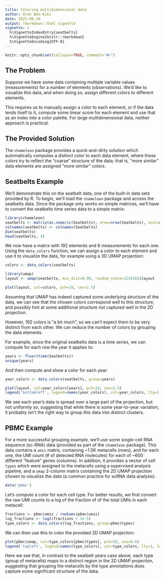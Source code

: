 ```yaml
---
title: Coloring multidimensional data
author: Oren Ben-Kiki
date: 2021-06-16
output: rmarkdown::html_vignette
vignette: >
  %\VignetteIndexEntry{seatbelts}
  %\VignetteEngine{knitr::rmarkdown}
  %\VignetteEncoding{UTF-8}
---
```


```r
knitr::opts_chunk$set(collapse=TRUE, comment="#>")
```

## The Problem

Suppose we have some data containing multiple variable values (measurements) for a number of
elements (observations). We'd like to visualize this data, and when doing so, assign different
colors to different elements.

This requires us to manually assign a color to each element, or if the data lends itself to it,
compute some linear score for each element and use that as an index into a color palette. For large
multidimensional data, neither approach is practical.

## The Provided Solution

The `chameleon` package provides a quick-and-dirty solution which automatically computes a distinct
color to each data element, where these colors try to reflect the "coarse" structure of the data;
that is, "more similar" data elements are assigned "more similar" colors.

## Seatbelts Example

We'll demonstrate this on the seatbelt data, one of the built-in data sets provided by R. To begin,
we'll load the `chameleon` package and access the seatbelts data. Since the package only works on
simple matrices, we'll have to convert the seatbelts time series data to a simple matrix:

```r
library(chameleon)
seatbelts <- matrix(as.numeric(Seatbelts), nrow=nrow(Seatbelts), ncol=ncol(Seatbelts))
colnames(seatbelts) <- colnames(Seatbelts)
dim(seatbelts)
head(seatbelts, 4)
```

We now have a matrix with 192 elements and 8 measurements for each one. Using the `data_colors`
function, we can assign a color to each element and use it to visualize the data, for example
using a 3D UMAP projection:

```r
colors <- data_colors(seatbelts)

library(umap)
layout <- umap(seatbelts, min_dist=0.99, random_state=123456)$layout

plot(layout, col=colors, pch=19, cex=2.5)
```

Assuming that UMAP has indeed captured some underlying structure of the data, we can see that the
chosen colors correspond well to this structure, and possibly hint at some additional structure not
captured well in the 2D projection.

However, 192 colors is "a bit much", so we can't expect them to be very distinct from each other. We
can reduce the number of colors by grouping the data elements.

For example, since the original seatbelts data is a time series, we can compute for each row the
year it applies to:

```r
years <- floor(time(Seatbelts))
unique(years)
```

And then compute and show a color for each year:

```r
year_colors <- data_colors(seatbelts, group=years)

plot(layout, col=year_colors[years], pch=19, cex=2.5)
legend('bottomleft', legend=names(year_colors), col=year_colors, lty=1, lwd=3)
```

We see each year's data is spread over a large part of the projection, but not uniformly so,
suggesting that while there is some year-to-year variation, it probably isn't the right way to group
this data into distinct clusters.

## PBMC Example

For a more successful grouping example, we'll use some single-cell RNA sequence (sc-RNA) data
(provided as part of the `chameleon` package). This data contains a `umis` matrix, containing ~1.5K
metacells (rows), and for each one, the UMI count (# of detected RNA molecules) for each of ~600
different "feature" genes (columns). In addition, it provides a vector of cell `types` which were
assigned to the metacells using a supervised analysis pipeline, and a `umap` 2-column matrix
containing the 2D UMAP projection chosen to visualize the data (a common practice for scRNA data
analysis).


```r
data('pbmc')
```

Let's compute a color for each cell type. For better results, we first convert the raw UMI counts to
a log of the fraction of of the total UMIs in each metacell:

```r
fractions <- pbmc$umis / rowSums(pbmc$umis)
log_fractions <- log2(fractions + 1e-5)
type_colors <- data_colors(log_fractions, group=pbmc$types)
```

We can then use this to color the provided 2D UMAP projection:

```r
plot(pbmc$umap, col=type_colors[pbmc$types], pch=19, cex=0.6)
legend('topleft', legend=names(type_colors), col=type_colors, lty=1, lwd=3, cex=0.8)
```

Here we see that, in contrast to the seatbelt years case above, each type (group of metacells) maps
to a distinct region in the 2D UMAP projection, suggesting that grouping the metacells by the type
annotations does capture some significant structure of the data.
